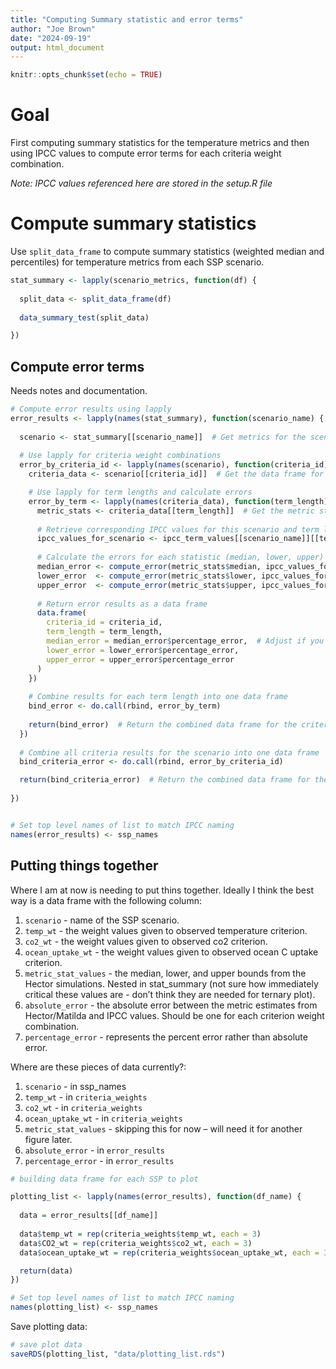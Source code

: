 ```yaml
---
title: "Computing Summary statistic and error terms"
author: "Joe Brown"
date: "2024-09-19"
output: html_document
---
```


```r
knitr::opts_chunk$set(echo = TRUE)
```

# Goal

First computing summary statistics for the temperature metrics and then using IPCC values to compute error terms for each criteria weight combination.

*Note: IPCC values referenced here are stored in the setup.R file* 

# Compute summary statistics

Use `split_data_frame` to compute summary statistics (weighted median and percentiles) for temperature metrics from each SSP scenario. 

```r
stat_summary <- lapply(scenario_metrics, function(df) {
  
  split_data <- split_data_frame(df)
  
  data_summary_test(split_data)

})
```

## Compute error terms

Needs notes and documentation.

```r
# Compute error results using lapply
error_results <- lapply(names(stat_summary), function(scenario_name) {
  
  scenario <- stat_summary[[scenario_name]]  # Get metrics for the scenario
  
  # Use lapply for criteria weight combinations
  error_by_criteria_id <- lapply(names(scenario), function(criteria_id) {
    criteria_data <- scenario[[criteria_id]]  # Get the data frame for the criteria

    # Use lapply for term lengths and calculate errors
    error_by_term <- lapply(names(criteria_data), function(term_length) {
      metric_stats <- criteria_data[[term_length]]  # Get the metric stats for the term length
      
      # Retrieve corresponding IPCC values for this scenario and term length
      ipcc_values_for_scenario <- ipcc_term_values[[scenario_name]][[term_length]]
      
      # Calculate the errors for each statistic (median, lower, upper)
      median_error <- compute_error(metric_stats$median, ipcc_values_for_scenario[1])
      lower_error  <- compute_error(metric_stats$lower, ipcc_values_for_scenario[2])
      upper_error  <- compute_error(metric_stats$upper, ipcc_values_for_scenario[3])
      
      # Return error results as a data frame
      data.frame(
        criteria_id = criteria_id,
        term_length = term_length,
        median_error = median_error$percentage_error,  # Adjust if you want to include all error types
        lower_error = lower_error$percentage_error,
        upper_error = upper_error$percentage_error
      )
    })
    
    # Combine results for each term length into one data frame
    bind_error <- do.call(rbind, error_by_term)
    
    return(bind_error)  # Return the combined data frame for the criteria
  })
  
  # Combine all criteria results for the scenario into one data frame
  bind_criteria_error <- do.call(rbind, error_by_criteria_id)

  return(bind_criteria_error)  # Return the combined data frame for the scenario
  
})


# Set top level names of list to match IPCC naming
names(error_results) <- ssp_names

```

## Putting things together

Where I am at now is needing to put thins together. Ideally I think the best way is a data frame with the following column:

1. `scenario` - name of the SSP scenario.
2. `temp_wt` - the weight values given to observed temperature criterion. 
3. `co2_wt` - the weight values given to observed co2 criterion.
4. `ocean_uptake_wt` - the weight values given to observed ocean C uptake criterion.
5. `metric_stat_values` - the median, lower, and upper bounds from the Hector simulations. Nested in stat_summary (not sure how immediately critical these values are - don't think they are needed for ternary plot).
6. `absolute_error` - the absolute error between the metric estimates from Hector/Matilda and IPCC values. Should be one for each criterion weight combination.
7. `percentage_error` - represents the percent error rather than absolute error.

Where are these pieces of data currently?:

1. `scenario` - in ssp_names
2. `temp_wt` - in `criteria_weights` 
3. `co2_wt` - in `criteria_weights` 
4. `ocean_uptake_wt` - in `criteria_weights` 
5. `metric_stat_values` - skipping this for now -- will need it for another figure later.
6. `absolute_error` - in `error_results`
7. `percentage_error` - in `error_results`


```r
# building data frame for each SSP to plot

plotting_list <- lapply(names(error_results), function(df_name) {
  
  data = error_results[[df_name]]
  
  data$temp_wt = rep(criteria_weights$temp_wt, each = 3)
  data$CO2_wt = rep(criteria_weights$co2_wt, each = 3)
  data$ocean_uptake_wt = rep(criteria_weights$ocean_uptake_wt, each = 3)

  return(data)  
})

# Set top level names of list to match IPCC naming
names(plotting_list) <- ssp_names
```

Save plotting data:
```r
# save plot data 
saveRDS(plotting_list, "data/plotting_list.rds")
```

